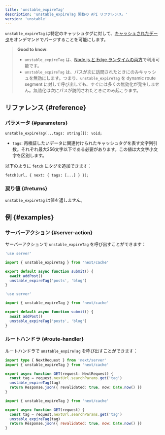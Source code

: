```yaml
---
title: 'unstable_expireTag'
description: 'unstable_expireTag 関数の API リファレンス。'
version: 'unstable'
---
```


`unstable_expireTag` は特定のキャッシュタグに対して、[キャッシュされたデータ](/docs/app/building-your-application/caching)をオンデマンドでパージすることを可能にします。

> **Good to know**:
>
> - `unstable_expireTag` は、[Node.js と Edge ランタイムの両方](/docs/app/building-your-application/rendering/edge-and-nodejs-runtimes)で利用可能です。
> - `unstable_expireTag` は、パスが次に訪問されたときにのみキャッシュを無効にします。つまり、`unstable_expireTag` を dynamic route segment に対して呼び出しても、すぐには多くの無効化が発生しません。無効化は次にパスが訪問されたときにのみ起こります。

## リファレンス {#reference}

### パラメータ {#parameters}

```tsx
unstable_expireTag(...tags: string[]): void;
```

- `tags`: 再検証したいデータに関連付けられたキャッシュタグを表す文字列引数。それぞれ最大256文字以下である必要があります。この値は大文字小文字を区別します。

以下のように `fetch` にタグを追加できます：

```tsx
fetch(url, { next: { tags: [...] } });
```

### 戻り値 {#returns}

`unstable_expireTag` は値を返しません。

## 例 {#examples}

### サーバーアクション {#server-action}

サーバーアクションで `unstable_expireTag` を呼び出すことができます：

<Tabs>
<TabItem value="ts" label="TypeScript">

```ts title="app/actions.ts" switcher
'use server'

import { unstable_expireTag } from 'next/cache'

export default async function submit() {
  await addPost()
  unstable_expireTag('posts', 'blog')
}
```

</TabItem>
<TabItem value="js" label="JavaScript">

```js title="app/actions.js" switcher
'use server'

import { unstable_expireTag } from 'next/cache'

export default async function submit() {
  await addPost()
  unstable_expireTag('posts', 'blog')
}
```

</TabItem>
</Tabs>

### ルートハンドラ {#route-handler}

ルートハンドラで `unstable_expireTag` を呼び出すことができます：

<Tabs>
<TabItem value="ts" label="TypeScript">

```ts title="app/api/revalidate/route.ts" switcher
import type { NextRequest } from 'next/server'
import { unstable_expireTag } from 'next/cache'

export async function GET(request: NextRequest) {
  const tag = request.nextUrl.searchParams.get('tag')
  unstable_expireTag(tag)
  return Response.json({ revalidated: true, now: Date.now() })
}
```

</TabItem>
<TabItem value="js" label="JavaScript">

```js title="app/api/revalidate/route.js" switcher
import { unstable_expireTag } from 'next/cache'

export async function GET(request) {
  const tag = request.nextUrl.searchParams.get('tag')
  unstable_expireTag(tag)
  return Response.json({ revalidated: true, now: Date.now() })
}
```

</TabItem>
</Tabs>
